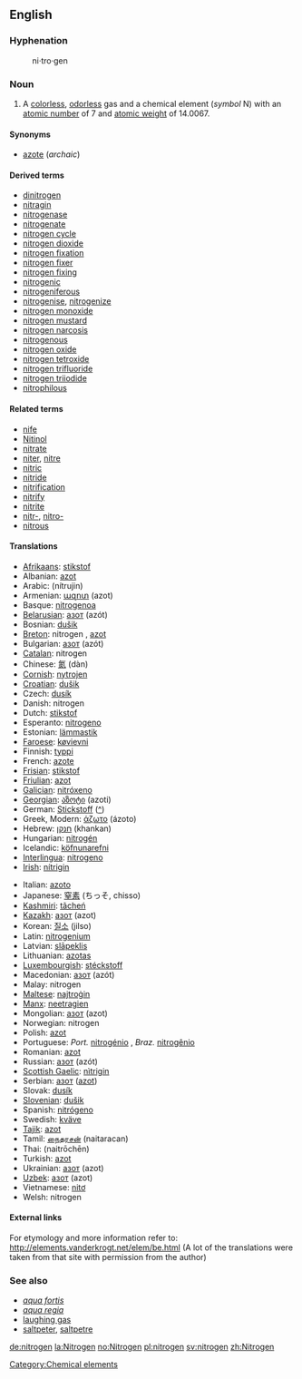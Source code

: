 ==English==
{{elements|N|carbon|C|oxygen|O}}
===Hyphenation===
:ni&middot;tro&middot;gen

===Noun===
{{en-noun-unc}}
{{wikipedia}}

# A [[colorless]], [[odorless]] gas and a chemical element (''symbol'' N) with an [[atomic number]] of 7 and [[atomic weight]] of 14.0067.

====Synonyms====
*[[azote]] (''archaic'')

====Derived terms====
*[[dinitrogen]]
*[[nitragin]]
*[[nitrogenase]]
*[[nitrogenate]]
*[[nitrogen cycle]]
*[[nitrogen dioxide]]
*[[nitrogen fixation]]
*[[nitrogen fixer]]
*[[nitrogen fixing]]
*[[nitrogenic]]
*[[nitrogeniferous]]
*[[nitrogenise]], [[nitrogenize]]
*[[nitrogen monoxide]]
*[[nitrogen mustard]]
*[[nitrogen narcosis]]
*[[nitrogenous]]
*[[nitrogen oxide]]
*[[nitrogen tetroxide]]
*[[nitrogen trifluoride]]
*[[nitrogen triiodide]]
*[[nitrophilous]]

====Related terms====
*[[nife]]
*[[Nitinol]]
*[[nitrate]]
*[[niter]], [[nitre]]
*[[nitric]]
*[[nitride]]
*[[nitrification]]
*[[nitrify]]
*[[nitrite]]
*[[nitr-]], [[nitro-]]
*[[nitrous]]

==== Translations ====
{{top}}
*[[Afrikaans]]: [[stikstof]]
*Albanian: [[azot]]
*Arabic: {{ARchar|[[نيتروجين]]}} (nítrujin) {{m}}
*Armenian: [[ազոտ]] (azot)
*Basque: [[nitrogenoa]]
*[[Belarusian]]: [[азот]] (azót) {{m}}
*Bosnian: [[dušik]]
*[[Breton]]: nitrogen {{m}}, [[azot]]
*Bulgarian: [[азот]] (azót) {{m}}
*[[Catalan]]: nitrogen
*Chinese: [[氮]] (dàn)
*[[Cornish]]: [[nytrojen]]
*[[Croatian]]: [[dušik]]
*Czech: [[dusík]]
*Danish: nitrogen
*Dutch: [[stikstof]] {{f}}
*Esperanto: [[nitrogeno]]
*Estonian: [[lämmastik]]
*[[Faroese]]: [[køvievni]]
*Finnish: [[typpi]]
*French: [[azote]] {{m}}
*[[Frisian]]: [[stikstof]]
*[[Friulian]]: [[azot]]
*[[Galician]]: [[nitróxeno]]
*[[Georgian]]: [[აზოტი]] (azoti)
*German: [[Stickstoff]] {{m}} ([[:de:Stickstoff|^]])
*Greek, Modern: [[άζωτο]] (ázoto) {{n}}
*Hebrew: [[חנקן]] (khankan)
*Hungarian: [[nitrogén]]
*Icelandic: [[köfnunarefni]] {{m}}
*[[Interlingua]]: [[nitrogeno]]
*[[Irish]]: [[nítrigin]]
{{mid}}
*Italian: [[azoto]] {{m}}
*Japanese: [[窒素]] (ちっそ, chisso)
*[[Kashmiri]]: [[tãcheń]]
*[[Kazakh]]: [[азот]] (azot)
*Korean: [[질소]] (jilso)
*Latin: [[nitrogenium]]
*Latvian: [[slāpeklis]]
*Lithuanian: [[azotas]]
*[[Luxembourgish]]: [[stéckstoff]]
*Macedonian: [[азот]] (azót)
*Malay: nitrogen
*[[Maltese]]: [[najtroġin]]
*[[Manx]]: [[neetragien]]
*Mongolian: [[азот]] (azot)
*Norwegian: nitrogen
*Polish: [[azot]] {{m}}
*Portuguese: ''Port.'' [[nitrogénio]] {{m}}, ''Braz.'' [[nitrogênio]] {{m}}
*Romanian: [[azot]] {{n}}
*Russian: [[азот]] (azót) {{m}}
*[[Scottish Gaelic]]: [[nìtrigin]]
*Serbian: [[азот]] ([[azot]]) {{m}}
*Slovak: [[dusík]] {{m}}
*[[Slovenian]]: [[dušik]]
*Spanish: [[nitrógeno]] {{m}}
*Swedish: [[kväve]]
*[[Tajik]]: [[azot]]
*Tamil: [[நைதரசன்]] (naitaracan)
*Thai: {{THchar|[[ไนโตรเจน]]}} (naitrōchēn)
*Turkish: [[azot]]
*Ukrainian: [[азот]] (azot) {{m}}
*[[Uzbek]]: [[азот]] (azot)
*Vietnamese: [[nitơ]]
*Welsh: nitrogen
{{bottom}}

====External links====
For etymology and more information refer to:
http://elements.vanderkrogt.net/elem/be.html
(A lot of the translations were taken from that site with permission from the author)

===See also===
*''[[aqua fortis]]''
*''[[aqua regia]]''
*[[laughing gas]]
*[[saltpeter]], [[saltpetre]]

[[Category:Chemical elements]]

[[de:nitrogen]]
[[la:Nitrogen]]
[[no:Nitrogen]]
[[pl:nitrogen]]
[[sv:nitrogen]]
[[zh:Nitrogen]]